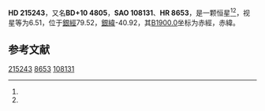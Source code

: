 {{Starbox begin
| name = HD 215243
}}
{{Starbox observe
| epoch = [[J2000.0|J2000.0]]
| constell = {{星座名待查}}<ref name=SIMBAD>{{cite web
 | url=http://simbad.u-strasbg.fr/simbad/sim-id?Ident=HR+8653
 | title =Pulsating variable Star
 | publisher=Centre de Données astronomiques de Strasbourg
 | work=SIMBAD
 | accessdate=2012-07-13}}</ref><ref name=DATA>{{cite web
 | url=http://vizier.u-strasbg.fr/viz-bin/VizieR-5?-out.add=.&-source=5050&-corr=PK=HR&-out.max=9999&HR=8653
 | title=VizieR Detailed Page
 | accessdate=2012-07-13
 | archive-date=2019-02-16
 | archive-url=https://web.archive.org/web/20190216102049/http://vizier.u-strasbg.fr/viz-bin/VizieR-5?-out.add=.&-source=5050&-corr=PK=HR&-out.max=9999&HR=8653
 | dead-url=no
 }}</ref>
| 星官 = 
| ra = {{RA|22|43|42.7}}<ref name=SIMBAD /><ref name=DATA />
| dec = {{DEC|+10|56|21}}<ref name=SIMBAD /><ref name=DATA />
| appmag_v = 6.51<ref name=SIMBAD /><ref name=DATA />
}}
{{Starbox character
| class = G8IV<ref name=SIMBAD /><ref name=DATA />
| b-v = 0.46<ref name=SIMBAD /><ref name=DATA />
| u-b = 0<ref name=SIMBAD /><ref name=DATA />
| r-i = <ref name=SIMBAD /><ref name=DATA />
| variable = 
}}
{{Starbox astrometry
| radial_v = 0
| prop_mo_ra = -2
| parallax = 
| p_error = 
}}
{{Starbox catalog
| names =BD+10 4805，[[SAO星表|SAO]] 108131，[[HD星表|HD]] 215243，[[HR星表|HR]] 8653}}
{{Starbox reference |Simbad=HR+8653}}
{{Starbox end}}

'''HD 215243'''，又名'''BD+10 4805'''，'''SAO 108131'''、'''HR 8653'''，是一颗恒星<ref name=SIMBAD /><ref name=DATA />，视星等为6.51，位于[[銀道座標系|銀經]]79.52，[[銀道座標系|銀緯]]-40.92，其[[B1900.0|B1900.0]]坐标为赤經{{RA|22|38|43.7}}，赤緯{{DEC|+10|-40.92|10}}。

== 参考文献 ==
{{reflist}}

{{star-stub}}

[[Category:HD和HDE天體|215243]]
[[Category:HR天體|8653]]
[[Category:SAO天體|108131]]
